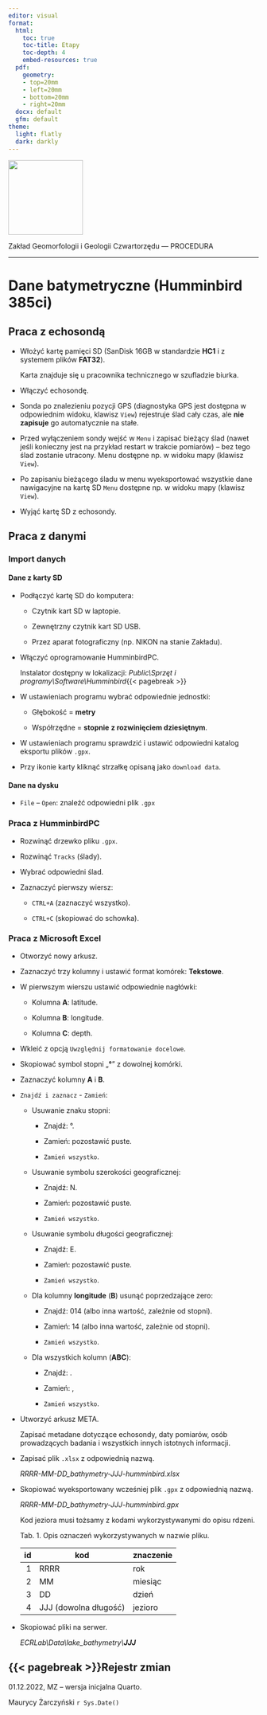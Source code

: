 ```yaml
---
editor: visual
format:
  html:
    toc: true
    toc-title: Etapy
    toc-depth: 4
    embed-resources: true
  pdf:
    geometry: 
    - top=20mm
    - left=20mm
    - bottom=20mm
    - right=20mm
  docx: default
  gfm: default
theme:
  light: flatly
  dark: darkly
---
```


[![](images/log-ug_pl.png){fig-alt="Logo: Uniwersytet Gdański" fig-align="left" width="150"}](https://geomorfologia.ug.edu.pl)

Zakład Geomorfologii i Geologii Czwartorzędu --- PROCEDURA

------------------------------------------------------------------------

# Dane batymetryczne (Humminbird 385ci)

## Praca z echosondą

-   Włożyć kartę pamięci SD (SanDisk 16GB w standardzie **HC1** i z systemem plików **FAT32**).

    Karta znajduje się u pracownika technicznego w szufladzie biurka.

-   Włączyć echosondę.

-   Sonda po znalezieniu pozycji GPS (diagnostyka GPS jest dostępna w odpowiednim widoku, klawisz `View`) rejestruje ślad cały czas, ale **nie zapisuje** go automatycznie na stałe.

-   Przed wyłączeniem sondy wejść w `Menu` i zapisać bieżący ślad (nawet jeśli konieczny jest na przykład restart w trakcie pomiarów) -- bez tego ślad zostanie utracony. Menu dostępne np. w widoku mapy (klawisz `View`).

-   Po zapisaniu bieżącego śladu w menu wyeksportować wszystkie dane nawigacyjne na kartę SD `Menu` dostępne np. w widoku mapy (klawisz `View`).

-   Wyjąć kartę SD z echosondy.

## Praca z danymi

### Import danych

#### Dane z karty SD

-   Podłączyć kartę SD do komputera:

    -   Czytnik kart SD w laptopie.

    -   Zewnętrzny czytnik kart SD USB.

    -   Przez aparat fotograficzny (np. NIKON na stanie Zakładu).

-   Włączyć oprogramowanie HumminbirdPC.

    Instalator dostępny w lokalizacji: *Public\\Sprzęt i programy\\Software\\Humminbird*{{< pagebreak >}}

-   W ustawieniach programu wybrać odpowiednie jednostki:

    -   Głębokość = **metry**

    -   Współrzędne = **stopnie** **z rozwinięciem dziesiętnym**.

-   W ustawieniach programu sprawdzić i ustawić odpowiedni katalog eksportu plików `.gpx`.

-   Przy ikonie karty kliknąć strzałkę opisaną jako `download data`.

#### Dane na dysku

-   `File` -- `Open`: znaleźć odpowiedni plik `.gpx`

### Praca z HumminbirdPC

-   Rozwinąć drzewko pliku `.gpx`.

-   Rozwinąć `Tracks` (ślady).

-   Wybrać odpowiedni ślad.

-   Zaznaczyć pierwszy wiersz:

    -   `CTRL+A` (zaznaczyć wszystko).

    -   `CTRL+C` (skopiować do schowka).

### Praca z Microsoft Excel

-   Otworzyć nowy arkusz.

-   Zaznaczyć trzy kolumny i ustawić format komórek: **Tekstowe**.

-   W pierwszym wierszu ustawić odpowiednie nagłówki:

    -   Kolumna **A**: latitude.

    -   Kolumna **B**: longitude.

    -   Kolumna **C**: depth.

-   Wkleić z opcją `Uwzględnij formatowanie docelowe`.

-   Skopiować symbol stopni „**°**" z dowolnej komórki.

-   Zaznaczyć kolumny **A** i **B**.

-   `Znajdź i zaznacz` - `Zamień`:

    -   Usuwanie znaku stopni:

        -   Znajdź: °.

        -   Zamień: pozostawić puste.

        -   `Zamień wszystko`.

    -   Usuwanie symbolu szerokości geograficznej:

        -   Znajdź: N.

        -   Zamień: pozostawić puste.

        -   `Zamień wszystko`.

    -   Usuwanie symbolu długości geograficznej:

        -   Znajdź: E.

        -   Zamień: pozostawić puste.

        -   `Zamień wszystko`.

    -   Dla kolumny **longitude** (**B**) usunąć poprzedzające zero:

        -   Znajdź: 014 (albo inna wartość, zależnie od stopni).

        -   Zamień: 14 (albo inna wartość, zależnie od stopni).

        -   `Zamień wszystko`.

    -   Dla wszystkich kolumn (**ABC**):

        -   Znajdź: .

        -   Zamień: ,

        -   `Zamień wszystko`.

-   Utworzyć arkusz META.

    Zapisać metadane dotyczące echosondy, daty pomiarów, osób prowadzących badania i wszystkich innych istotnych informacji.

-   Zapisać plik `.xlsx` z odpowiednią nazwą.

    *RRRR-MM-DD_bathymetry-JJJ-humminbird.xlsx*

-   Skopiować wyeksportowany wcześniej plik `.gpx` z odpowiednią nazwą.

    *RRRR-MM-DD_bathymetry-JJJ-humminbird.gpx*

    Kod jeziora musi tożsamy z kodami wykorzystywanymi do opisu rdzeni.

    Tab. 1. Opis oznaczeń wykorzystywanych w nazwie pliku.

    |  id | kod                   | znaczenie |
    |----:|-----------------------|-----------|
    |   1 | RRRR                  | rok       |
    |   2 | MM                    | miesiąc   |
    |   3 | DD                    | dzień     |
    |   4 | JJJ (dowolna długość) | jezioro   |

-   Skopiować pliki na serwer.

    *ECRLab\\Data\\lake_bathymetry\\**JJJ***

## {{< pagebreak >}}Rejestr zmian

01.12.2022, MZ -- wersja inicjalna Quarto.

Maurycy Żarczyński `r Sys.Date()`
